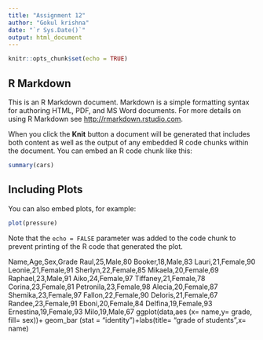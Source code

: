 ---
title: "Assignment 12"
author: "Gokul krishna"
date: "`r Sys.Date()`"
output: html_document
---

```{r setup, include=FALSE}
knitr::opts_chunk$set(echo = TRUE)
```

## R Markdown

This is an R Markdown document. Markdown is a simple formatting syntax for authoring HTML, PDF, and MS Word documents. For more details on using R Markdown see <http://rmarkdown.rstudio.com>.

When you click the **Knit** button a document will be generated that includes both content as well as the output of any embedded R code chunks within the document. You can embed an R code chunk like this:

```{r cars}
summary(cars)
```

## Including Plots

You can also embed plots, for example:

```{r pressure, echo=FALSE}
plot(pressure)
```

Note that the `echo = FALSE` parameter was added to the code chunk to prevent printing of the R code that generated the plot.

Name,Age,Sex,Grade
Raul,25,Male,80
Booker,18,Male,83
Lauri,21,Female,90
Leonie,21,Female,91
Sherlyn,22,Female,85
Mikaela,20,Female,69
Raphael,23,Male,91
Aiko,24,Female,97
Tiffaney,21,Female,78
Corina,23,Female,81
Petronila,23,Female,98
Alecia,20,Female,87
Shemika,23,Female,97
Fallon,22,Female,90
Deloris,21,Female,67
Randee,23,Female,91
Eboni,20,Female,84
Delfina,19,Female,93
Ernestina,19,Female,93
Milo,19,Male,67
ggplot(data,aes (x= name,y= grade, fill= sex))+ geom_bar (stat = "identity")+labs(title= "grade of students",x= name)